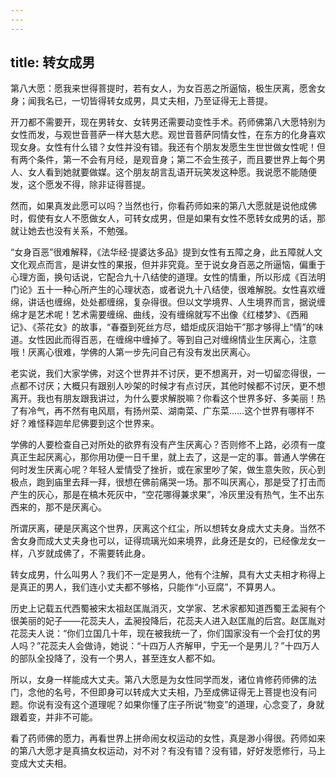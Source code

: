 ```yaml
---
---
---
```

title: 转女成男
---





第八大愿：愿我来世得菩提时，若有女人，为女百恶之所逼恼，极生厌离，愿舍女身；闻我名已，一切皆得转女成男，具丈夫相，乃至证得无上菩提。


开刀都不需要开，现在男转女、女转男还需要动变性手术。药师佛第八大愿特别为女性而发，与观世音菩萨一样大慈大悲。观世音菩萨同情女性，在东方的化身喜欢现女身。女性有什么错？女性并没有错。我还有个朋友发愿生生世世做女性呢！但有两个条件，第一不会有月经，是观音身；第二不会生孩子，而且要世界上每个男人、女人看到她就要做媒。这个朋友胡言乱语开玩笑发这种愿。我说愿不能随便发，这个愿发不得，除非证得菩提。

然而，如果真发此愿可以吗？当然也行，你看药师如来的第八大愿就是说他成佛时，假使有女人不愿做女人，可转女成男，但是如果有女性不愿转女成男的话，那就让她去也没有关系，不勉强。

“女身百恶”很难解释，《法华经·提婆达多品》提到女性有五障之身，此五障就人文文化观点而言，是讲女性的果报，但并非究竟。至于说女身百恶之所逼恼，偏重于心理方面，换句话说，它配合九十八结使的道理。女性的情重，所以形成《百法明门论》五十一种心所产生的心理状态，或者说九十八结使，很难解脱。女性喜欢缠绵，讲话也缠绵，处处都缠绵，复杂得很。但以文学境界、人生境界而言，据说缠绵才是艺术呢！艺术需要缠绵、曲线，没有缠绵就写不出像《红楼梦》、《西厢记》、《茶花女》的故事，“春蚕到死丝方尽，蜡炬成灰泪始干”那才够得上“情”的味道。女性因此而得百恶，在缠绵中缠掉了。等到自己对缠绵情业生厌离心，注意哦！厌离心很难，学佛的人第一步先问自己有没有发出厌离心。

老实说，我们大家学佛，对这个世界并不讨厌，更不想离开，对一切留恋得很，一点都不讨厌；大概只有跟别人吵架的时候才有点讨厌，其他时候都不讨厌，更不想离开。我也有朋友跟我讲过，为什么要求解脱嘛？你看这个世界多好、多美丽！热了有冷气，再不然有电风扇，有扬州菜、湖南菜、广东菜……这个世界有哪样不好？难怪释迦牟尼佛要到这个世界来。

学佛的人要检查自己对所处的欲界有没有产生厌离心？否则修不上路，必须有一度真正生起厌离心，那你用功便一日千里，就上去了，这是一定的事。普通人学佛在何时发生厌离心呢？年轻人爱情受了挫折，或在家里吵了架，做生意失败，灰心到极点，跑到庙里去拜一拜，很想在佛前痛哭一场。那不叫厌离心，那是受了打击而产生的灰心，那是在槁木死灰中，“空花哪得兼求果”，冷灰里没有热气，生不出东西来的，那不是厌离心。

所谓厌离，硬是厌离这个世界，厌离这个红尘，所以想转女身成大丈夫身。当然不舍女身而成大丈夫身也可以，证得琉璃光如来境界，此身还是女的，已经像龙女一样，八岁就成佛了，不需要转此身。

转女成男，什么叫男人？我们不一定是男人，他有个注解，具有大丈夫相才称得上是真正的男人，我们连小丈夫都不够格，只能作“小豆腐”，不算男人。

历史上记载五代西蜀被宋太祖赵匡胤消灭，文学家、艺术家都知道西蜀王孟昶有个很美丽的妃子——花蕊夫人，孟昶投降后，花蕊夫人进入赵匡胤的后宫。赵匡胤对花蕊夫人说：“你们立国几十年，现在被我统一了，你们国家没有一个会打仗的男人吗？”花蕊夫人会做诗，她说：“十四万人齐解甲，宁无一个是男儿？”十四万人的部队全投降了，没有一个男人，甚至连女人都不如。

所以，女身一样能成大丈夫。第八大愿是为女性同学而发，诸位肯修药师佛的法门，念他的名号，不但即身可以转成大丈夫相，乃至成佛证得无上菩提也没有问题。你说有没有这个道理呢？如果你懂了庄子所说“物变”的道理，心念变了，身就跟着变，并非不可能。

看了药师佛的愿力，再看世界上拼命闹女权运动的女性，真是渺小得很。药师如来的第八大愿才是真搞女权运动，对不对？有没有错？没有错，好好发愿修行，马上变成大丈夫相。